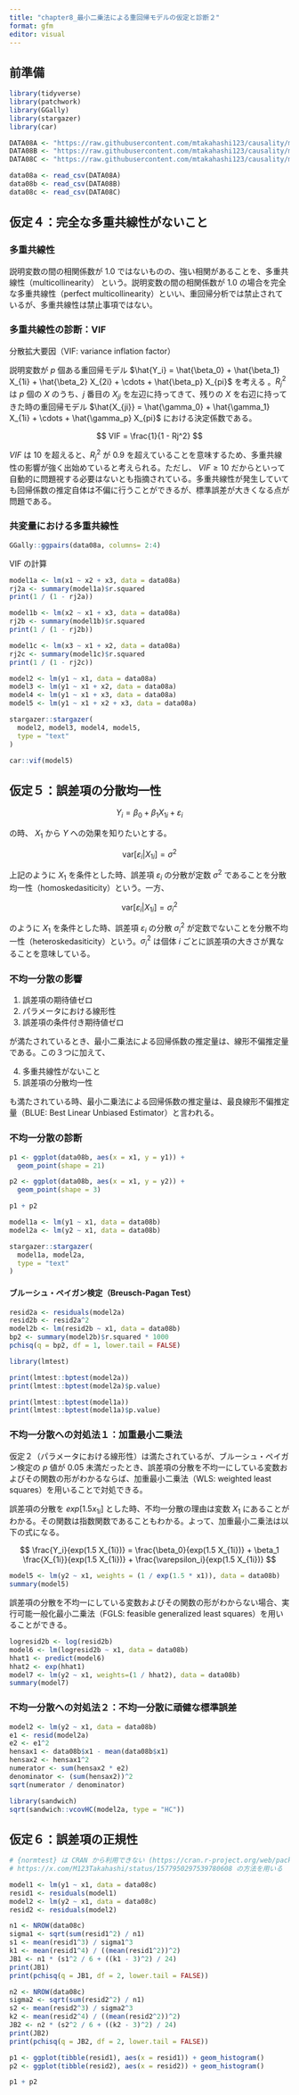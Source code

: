 ```yaml
---
title: "chapter8_最小二乗法による重回帰モデルの仮定と診断２"
format: gfm
editor: visual
---
```


## 前準備

```r
library(tidyverse)
library(patchwork)
library(GGally)
library(stargazer)
library(car)

DATA08A <- "https://raw.githubusercontent.com/mtakahashi123/causality/main/data08a.csv"
DATA08B <- "https://raw.githubusercontent.com/mtakahashi123/causality/main/data08b.csv"
DATA08C <- "https://raw.githubusercontent.com/mtakahashi123/causality/main/data08c.csv"

data08a <- read_csv(DATA08A)
data08b <- read_csv(DATA08B)
data08c <- read_csv(DATA08C)
```

## 仮定４：完全な多重共線性がないこと

### 多重共線性

説明変数の間の相関係数が 1.0 ではないものの、強い相関があることを、多重共線性（multicollinearity） という。説明変数の間の相関係数が 1.0 の場合を完全な多重共線性（perfect multicollinearity）といい、重回帰分析では禁止されているが、多重共線性は禁止事項ではない。

### 多重共線性の診断：VIF

分散拡大要因（VIF: variance inflation factor）

説明変数が $p$ 個ある重回帰モデル $\hat{Y_i} = \hat{\beta_0} + \hat{\beta_1} X_{1i} + \hat{\beta_2} X_{2i} + \cdots + \hat{\beta_p} X_{pi}$ を考える 。$R_j^2$ は $p$ 個の $X$ のうち、$j$ 番目の $X_{ji}$ を左辺に持ってきて、残りの $X$ を右辺に持ってきた時の重回帰モデル $\hat{X_{ji}} = \hat{\gamma_0} + \hat{\gamma_1} X_{1i} + \cdots + \hat{\gamma_p} X_{pi}$ における決定係数である。

$$
VIF = \frac{1}{1 - Rj^2}
$$

$VIF$ は 10 を超えると、$R_j^2$ が 0.9 を超えていることを意味するため、多重共線性の影響が強く出始めていると考えられる。ただし、 $VIF \ge 10$ だからといって自動的に問題視する必要はないとも指摘されている。多重共線性が発生していても回帰係数の推定自体は不偏に行うことができるが、標準誤差が大きくなる点が問題である。

### 共変量における多重共線性

```r
GGally::ggpairs(data08a, columns= 2:4)
```

VIF の計算

```r
model1a <- lm(x1 ~ x2 + x3, data = data08a)
rj2a <- summary(model1a)$r.squared
print(1 / (1 - rj2a))

model1b <- lm(x2 ~ x1 + x3, data = data08a)
rj2b <- summary(model1b)$r.squared
print(1 / (1 - rj2b))

model1c <- lm(x3 ~ x1 + x2, data = data08a)
rj2c <- summary(model1c)$r.squared
print(1 / (1 - rj2c))
```

```r
model2 <- lm(y1 ~ x1, data = data08a)
model3 <- lm(y1 ~ x1 + x2, data = data08a)
model4 <- lm(y1 ~ x1 + x3, data = data08a)
model5 <- lm(y1 ~ x1 + x2 + x3, data = data08a)

stargazer::stargazer(
  model2, model3, model4, model5,
  type = "text"
)
```

```r
car::vif(model5)
```

## 仮定５：誤差項の分散均一性

$$
Y_i = \beta_0 + \beta_1 X_{1i} + \varepsilon_i
$$

の時、 $X_1$ から $Y$ への効果を知りたいとする。

$$
\mathrm{var} \left[ \varepsilon_i | X_{1i} \right] = \sigma^2
$$

上記のように $X_1$ を条件とした時、誤差項 $\varepsilon_i$ の分散が定数 $\sigma^2$ であることを分散均一性（homoskedasiticity）という。一方、

$$
\mathrm{var} \left[ \varepsilon_i | X_{1i} \right] = \sigma_i^2
$$

のように $X_1$ を条件とした時、誤差項 $\varepsilon_i$ の分散 $\sigma_i^2$ が定数でないことを分散不均一性（heteroskedasiticity）という。$\sigma_i^2$ は個体 $i$ ごとに誤差項の大きさが異なることを意味している。

### 不均一分散の影響

1.  誤差項の期待値ゼロ
2.  パラメータにおける線形性
3.  誤差項の条件付き期待値ゼロ

が満たされているとき、最小二乗法による回帰係数の推定量は、線形不偏推定量である。この３つに加えて、

4.  多重共線性がないこと
5.  誤差項の分散均一性

も満たされている時、最小二乗法による回帰係数の推定量は、最良線形不偏推定量（BLUE: Best Linear Unbiased Estimator）と言われる。

### 不均一分散の診断

```r
p1 <- ggplot(data08b, aes(x = x1, y = y1)) +
  geom_point(shape = 21)

p2 <- ggplot(data08b, aes(x = x1, y = y2)) +
  geom_point(shape = 3)

p1 + p2
```

```r
model1a <- lm(y1 ~ x1, data = data08b)
model2a <- lm(y2 ~ x1, data = data08b)

stargazer::stargazer(
  model1a, model2a,
  type = "text"
)
```

#### ブルーシュ・ペイガン検定（Breusch-Pagan Test）

```r
resid2a <- residuals(model2a)
resid2b <- resid2a^2
model2b <- lm(resid2b ~ x1, data = data08b)
bp2 <- summary(model2b)$r.squared * 1000
pchisq(q = bp2, df = 1, lower.tail = FALSE)
```

```r
library(lmtest)

print(lmtest::bptest(model2a))
print(lmtest::bptest(model2a)$p.value)

print(lmtest::bptest(model1a))
print(lmtest::bptest(model1a)$p.value)
```

### 不均一分散への対処法１：加重最小二乗法

仮定２（パラメータにおける線形性）は満たされているが、ブルーシュ・ペイガン検定の $p$ 値が 0.05 未満だったとき、誤差項の分散を不均一にしている変数およびその関数の形がわかるならば、加重最小二乗法（WLS: weighted least squares）を用いることで対処できる。

誤差項の分散を $exp[1.5x_{1i}]$ とした時、不均一分散の理由は変数 $X_1$ にあることがわかる。その関数は指数関数であることもわかる。よって、加重最小二乗法は以下の式になる。

$$
\frac{Y_i}{exp(1.5 X_{1i})} = \frac{\beta_0}{exp(1.5 X_{1i})} + \beta_1 \frac{X_{1i}}{exp(1.5 X_{1i})} + \frac{\varepsilon_i}{exp(1.5 X_{1i})}
$$

```r
model5 <- lm(y2 ~ x1, weights = (1 / exp(1.5 * x1)), data = data08b)
summary(model5)
```

誤差項の分散を不均一にしている変数およびその関数の形がわからない場合、実行可能一般化最小二乗法（FGLS: feasible generalized least squares）を用いることができる。

```r
logresid2b <- log(resid2b)
model6 <- lm(logresid2b ~ x1, data = data08b)
hhat1 <- predict(model6)
hhat2 <- exp(hhat1)
model7 <- lm(y2 ~ x1, weights=(1 / hhat2), data = data08b)
summary(model7)
```

### 不均一分散への対処法２：不均一分散に頑健な標準誤差

```r
model2 <- lm(y2 ~ x1, data = data08b)
e1 <- resid(model2a)
e2 <- e1^2
hensax1 <- data08b$x1 - mean(data08b$x1)
hensax2 <- hensax1^2
numerator <- sum(hensax2 * e2)
denominator <- (sum(hensax2))^2
sqrt(numerator / denominator)
```

```r
library(sandwich)
sqrt(sandwich::vcovHC(model2a, type = "HC"))
```

## 仮定６：誤差項の正規性

```r
# {normtest} は CRAN から利用できない (https://cran.r-project.org/web/packages/normtest/index.html) ため、
# https://x.com/M123Takahashi/status/1577950297539780608 の方法を用いる

model1 <- lm(y1 ~ x1, data = data08c)
resid1 <- residuals(model1)
model2 <- lm(y2 ~ x1, data = data08c)
resid2 <- residuals(model2)

n1 <- NROW(data08c)
sigma1 <- sqrt(sum(resid1^2) / n1)
s1 <- mean(resid1^3) / sigma1^3
k1 <- mean(resid1^4) / ((mean(resid1^2))^2)
JB1 <- n1 * (s1^2 / 6 + ((k1 - 3)^2) / 24)
print(JB1)
print(pchisq(q = JB1, df = 2, lower.tail = FALSE))

n2 <- NROW(data08c)
sigma2 <- sqrt(sum(resid2^2) / n1)
s2 <- mean(resid2^3) / sigma2^3
k2 <- mean(resid2^4) / ((mean(resid2^2))^2)
JB2 <- n2 * (s2^2 / 6 + ((k2 - 3)^2) / 24)
print(JB2)
print(pchisq(q = JB2, df = 2, lower.tail = FALSE))
```

```r
p1 <- ggplot(tibble(resid1), aes(x = resid1)) + geom_histogram()
p2 <- ggplot(tibble(resid2), aes(x = resid2)) + geom_histogram()

p1 + p2
```
